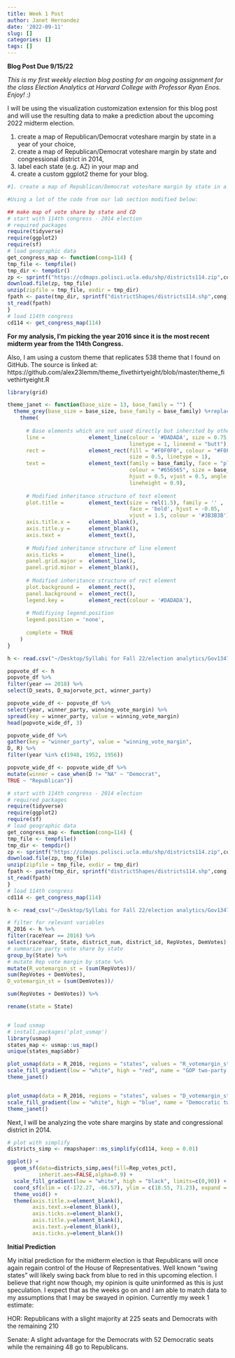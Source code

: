 ```yaml
---
title: Week 1 Post
author: Janet Hernandez
date: '2022-09-11'
slug: []
categories: []
tags: []
---
```

**Blog Post Due 9/15/22 **

*This is my first weekly election blog posting for an ongoing assignment for the class Election Analytics at Harvard College with Professor Ryan Enos. Enjoy! :)*

I will be using the visualization customization extension for this blog post and will use the resulting data to make a prediction about the upcoming 2022 midterm election. 

1. create a map of Republican/Democrat voteshare margin by state in a year of your choice,
2. create a map of Republican/Democrat voteshare margin by state and congressional district in
2014,
3. label each state (e.g. AZ) in your map and
4. create a custom ggplot2 theme for your blog.

```r
#1. create a map of Republican/Democrat voteshare margin by state in a year of your choice,

#Using a lot of the code from our lab section modified below: 

## make map of vote share by state and CD
# start with 114th congress - 2014 election
# required packages
require(tidyverse)
require(ggplot2)
require(sf)
# load geographic data
get_congress_map <- function(cong=114) {
tmp_file <- tempfile()
tmp_dir <- tempdir()
zp <- sprintf("https://cdmaps.polisci.ucla.edu/shp/districts114.zip",cong)
download.file(zp, tmp_file)
unzip(zipfile = tmp_file, exdir = tmp_dir)
fpath <- paste(tmp_dir, sprintf("districtShapes/districts114.shp",cong), sep = "/")
st_read(fpath)
}
# load 114th congress
cd114 <- get_congress_map(114)

```

**For my analysis, I'm picking the year 2016 since it is the most recent midterm year from the 114th Congress.** 

Also, I am using a custom theme that replicates 538 theme that I found on GitHub. The source is linked at: https://github.com/alex23lemm/theme_fivethirtyeight/blob/master/theme_fivethirtyeight.R

```r
library(grid)

theme_janet <- function(base_size = 13, base_family = "") {
  theme_grey(base_size = base_size, base_family = base_family) %+replace%
    theme(
      
      # Base elements which are not used directly but inherited by others
      line =              element_line(colour = '#DADADA', size = 0.75, 
                                       linetype = 1, lineend = "butt"),
      rect =              element_rect(fill = "#F0F0F0", colour = "#F0F0F0", 
                                       size = 0.5, linetype = 1),
      text =              element_text(family = base_family, face = "plain",
                                       colour = "#656565", size = base_size,
                                       hjust = 0.5, vjust = 0.5, angle = 0, 
                                       lineheight = 0.9),
      
      # Modified inheritance structure of text element
      plot.title =        element_text(size = rel(1.5), family = '' , 
                                       face = 'bold', hjust = -0.05, 
                                       vjust = 1.5, colour = '#3B3B3B'),
      axis.title.x =      element_blank(),
      axis.title.y =      element_blank(),
      axis.text =         element_text(),
      
      # Modified inheritance structure of line element
      axis.ticks =        element_line(),
      panel.grid.major =  element_line(),
      panel.grid.minor =  element_blank(),
      
      # Modified inheritance structure of rect element
      plot.background =   element_rect(),
      panel.background =  element_rect(),
      legend.key =        element_rect(colour = '#DADADA'),
      
      # Modifiying legend.position
      legend.position = 'none',
      
      complete = TRUE
    )
}
```


```r
h <- read.csv("~/Desktop/Syllabi for Fall 22/election analytics/Gov1347 Data/house nationwide vote and seat share by party 1948-2020.csv")

popvote_df <- h
popvote_df %>%
filter(year == 2018) %>%
select(D_seats, D_majorvote_pct, winner_party)

popvote_wide_df <- popvote_df %>%
select(year, winner_party, winning_vote_margin) %>%
spread(key = winner_party, value = winning_vote_margin)
head(popvote_wide_df, 3)

popvote_wide_df %>%
gather(key = "winner_party", value = "winning_vote_margin",
D, R) %>%
filter(year %in% c(1948, 1952, 1956))

popvote_wide_df <- popvote_wide_df %>%
mutate(winner = case_when(D != "NA" ~ "Democrat",
TRUE ~ "Republican"))

# start with 114th congress - 2014 election
# required packages
require(tidyverse)
require(ggplot2)
require(sf)
# load geographic data
get_congress_map <- function(cong=114) {
tmp_file <- tempfile()
tmp_dir <- tempdir()
zp <- sprintf("https://cdmaps.polisci.ucla.edu/shp/districts114.zip",cong)
download.file(zp, tmp_file)
unzip(zipfile = tmp_file, exdir = tmp_dir)
fpath <- paste(tmp_dir, sprintf("districtShapes/districts114.shp",cong), sep = "/")
st_read(fpath)
}
# load 114th congress
cd114 <- get_congress_map(114)

h <- read_csv("~/Desktop/Syllabi for Fall 22/election analytics/Gov1347 Data/house party vote share by district 1948-2020.csv")

# filter for relevant variables
R_2016 <- h %>%
filter(raceYear == 2016) %>%
select(raceYear, State, district_num, district_id, RepVotes, DemVotes) %>%
# summarize party vote share by state
group_by(State) %>%
# mutate Rep vote margin by state %>%
mutate(R_votemargin_st = (sum(RepVotes))/
sum(RepVotes + DemVotes),
D_votemargin_st = (sum(DemVotes))/

sum(RepVotes + DemVotes)) %>%

rename(state = State)


# load usmap
# install.packages('plot_usmap')
library(usmap)
states_map <- usmap::us_map()
unique(states_map$abbr)

```

```r

plot_usmap(data = R_2016, regions = "states", values = "R_votemargin_st", labels = TRUE) +
scale_fill_gradient(low = "white", high = "red", name = "GOP two-party voteshare margin") + labs (title = "Republican Vote Share Margin in 2016") +
theme_janet()


plot_usmap(data = R_2016, regions = "states", values = "D_votemargin_st", labels = TRUE) + 
scale_fill_gradient(low = "white", high = "blue", name = "Democratic two-party voteshare margin in 2016") + labs (title = "Democratic Vote Share Margin in 2016") +
theme_janet()
```

Next, I will be analyzing the vote share margins by state and congressional district in 2014.


```r
# plot with simplify
districts_simp <- rmapshaper::ms_simplify(cd114, keep = 0.01)

```


```r
ggplot() + 
  geom_sf(data=districts_simp,aes(fill=Rep_votes_pct),
          inherit.aes=FALSE,alpha=0.9) + 
  scale_fill_gradient(low = "white", high = "black", limits=c(0,90)) +
  coord_sf(xlim = c(-172.27, -66.57), ylim = c(18.55, 71.23), expand = FALSE) +  
  theme_void() +
  theme(axis.title.x=element_blank(),
        axis.text.x=element_blank(),
        axis.ticks.x=element_blank(),
        axis.title.y=element_blank(),
        axis.text.y=element_blank(),
        axis.ticks.y=element_blank())

```


**Initial Prediction **

My initial prediction for the midterm election is that Republicans will once again regain control of the House of Representatives. Well known "swing states" will likely swing back from blue to red in this upcoming election. I believe that right now though, my opinion is quite uninformed as this is just speculation. I expect that as the weeks go on and I am able to match data to my assumptions that I may be swayed in opinion. Currently my week 1 estimate: 

HOR: Republicans with a slight majority at 225 seats and Democrats with the remaining 210

Senate: A slight advantage for the Democrats with 52 Democratic seats while the remaining 48 go to Republicans.
